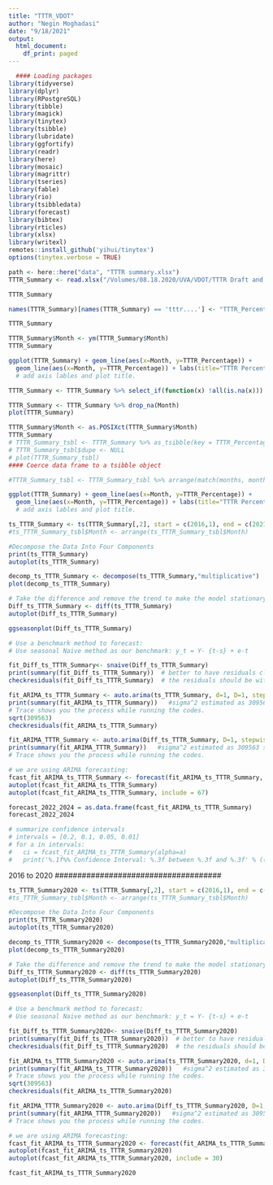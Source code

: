 ```yaml
---
title: "TTTR_VDOT"
author: "Negin Moghadasi"
date: "9/18/2021"
output:
  html_document:
    df_print: paged
---
```


```r
  #### Loading packages
library(tidyverse)
library(dplyr)
library(RPostgreSQL)
library(tibble)
library(magick)
library(tinytex)
library(tsibble)
library(lubridate)
library(ggfortify)
library(readr)
library(here)
library(mosaic)
library(magrittr)
library(tseries)
library(fable)
library(rio)
library(tsibbledata)
library(forecast)
library(bibtex)
library(rticles)
library(xlsx)
library(writexl)
remotes::install_github('yihui/tinytex')
options(tinytex.verbose = TRUE)    
```


```r
path <- here::here("data", "TTTR summary.xlsx")
TTTR_Summary <- read.xlsx("/Volumes/08.18.2020/UVA/VDOT/TTTR Draft and R model /TTTR summary.xlsx", sheetIndex = 1)

TTTR_Summary
```


```r
names(TTTR_Summary)[names(TTTR_Summary) == 'tttr....'] <- "TTTR_Percentage"

TTTR_Summary
```

```r
TTTR_Summary$Month <- ym(TTTR_Summary$Month)
TTTR_Summary
```


```r
ggplot(TTTR_Summary) + geom_line(aes(x=Month, y=TTTR_Percentage)) +
  geom_line(aes(x=Month, y=TTTR_Percentage)) + labs(title="TTTR Percentage", x="Time", y="TTTR%" , color=cut)
  # add axis lables and plot title.
```
```r
TTTR_Summary <- TTTR_Summary %>% select_if(function(x) !all(is.na(x)))  #### Removing *all* empty columns:
```

```r
TTTR_Summary <- TTTR_Summary %>% drop_na(Month)
plot(TTTR_Summary)
```


```r
TTTR_Summary$Month <- as.POSIXct(TTTR_Summary$Month)
TTTR_Summary
# TTTR_Summary_tsbl <- TTTR_Summary %>% as_tsibble(key = TTTR_Percentage, index = Month)
# TTTR_Summary_tsbl$dupe <- NULL  
# plot(TTTR_Summary_tsbl)
#### Coerce data frame to a tsibble object
```

```r
#TTTR_Summary_tsbl <- TTTR_Summary_tsbl %>% arrange(match(months, month.name))

ggplot(TTTR_Summary) + geom_line(aes(x=Month, y=TTTR_Percentage)) +
  geom_line(aes(x=Month, y=TTTR_Percentage)) + labs(title="TTTR Percentage", x="Time", y="TTTR%" , color=cut)
  # add axis lables and plot title.
```



```r
ts_TTTR_Summary <- ts(TTTR_Summary[,2], start = c(2016,1), end = c(2021,12), frequency = 12)
#ts_TTTR_Summary_tsbl$Month <- arrange(ts_TTTR_Summary_tsbl$Month) 

#Decompose the Data Into Four Components
print(ts_TTTR_Summary)
autoplot(ts_TTTR_Summary)
```


```r
decomp_ts_TTTR_Summary <- decompose(ts_TTTR_Summary,"multiplicative")
plot(decomp_ts_TTTR_Summary)
```





```r
# Take the difference and remove the trend to make the model stationary - it is trend stationary (flat) now:
Diff_ts_TTTR_Summary <- diff(ts_TTTR_Summary)
autoplot(Diff_ts_TTTR_Summary)

ggseasonplot(Diff_ts_TTTR_Summary)

# Use a benchmark method to forecast:
# Use seasonal Naive method as our benchmark: y_t = Y- {t-s} + e-t

fit_Diff_ts_TTTR_Summary<- snaive(Diff_ts_TTTR_Summary)
print(summary(fit_Diff_ts_TTTR_Summary))  # better to have residuals close to 0. | Residual sd: 908.3065 
checkresiduals(fit_Diff_ts_TTTR_Summary)  # the residuals should be within the blue lines (95 confidence interval)
```

```r
fit_ARIMA_ts_TTTR_Summary <- auto.arima(ts_TTTR_Summary, d=1, D=1, stepwise = FALSE, approximation = FALSE, trace = TRUE)
print(summary(fit_ARIMA_ts_TTTR_Summary))   #sigma^2 estimated as 309563 so sigma is the square root of 7.323 which is: 556.3839 which is higher than ets and less than sNaive
# Trace shows you the process while running the codes.
sqrt(309563)
checkresiduals(fit_ARIMA_ts_TTTR_Summary)
```

```r
fit_ARIMA_TTTR_Summary <- auto.arima(Diff_ts_TTTR_Summary, D=1, stepwise = FALSE, approximation = FALSE, trace = TRUE)
print(summary(fit_ARIMA_TTTR_Summary))   #sigma^2 estimated as 309563 so sigma is the square root of 7.323 which is: 556.3839 which is higher than ets and less than sNaive
# Trace shows you the process while running the codes.
```


```r
# we are using ARIMA forecasting:
fcast_fit_ARIMA_ts_TTTR_Summary <- forecast(fit_ARIMA_ts_TTTR_Summary, h=48) # h= 36 means the next 36 months- from 2021 to 2024
autoplot(fcast_fit_ARIMA_ts_TTTR_Summary)
autoplot(fcast_fit_ARIMA_ts_TTTR_Summary, include = 67)
```
```r
forecast_2022_2024 = as.data.frame(fcast_fit_ARIMA_ts_TTTR_Summary) 
forecast_2022_2024
```
```r
# summarize confidence intervals
# intervals = [0.2, 0.1, 0.05, 0.01]
# for a in intervals:
# 	ci = fcast_fit_ARIMA_ts_TTTR_Summary(alpha=a)
# 	print('%.1f%% Confidence Interval: %.3f between %.3f and %.3f' % ((1-a)*100, forecast, ci[0,0], ci[0,1]))
```


#####################################
2016 to 2020
#####################################

```r
ts_TTTR_Summary2020 <- ts(TTTR_Summary[,2], start = c(2016,1), end = c(2020,3), frequency = 12)
#ts_TTTR_Summary_tsbl$Month <- arrange(ts_TTTR_Summary_tsbl$Month) 

#Decompose the Data Into Four Components
print(ts_TTTR_Summary2020)
autoplot(ts_TTTR_Summary2020)
```


```r
decomp_ts_TTTR_Summary2020 <- decompose(ts_TTTR_Summary2020,"multiplicative")
plot(decomp_ts_TTTR_Summary2020)
```





```r
# Take the difference and remove the trend to make the model stationary - it is trend stationary (flat) now:
Diff_ts_TTTR_Summary2020 <- diff(ts_TTTR_Summary2020)
autoplot(Diff_ts_TTTR_Summary2020)

ggseasonplot(Diff_ts_TTTR_Summary2020)

# Use a benchmark method to forecast:
# Use seasonal Naive method as our benchmark: y_t = Y- {t-s} + e-t

fit_Diff_ts_TTTR_Summary2020<- snaive(Diff_ts_TTTR_Summary2020)
print(summary(fit_Diff_ts_TTTR_Summary2020))  # better to have residuals close to 0. | Residual sd: 908.3065 
checkresiduals(fit_Diff_ts_TTTR_Summary2020)  # the residuals should be within the blue lines (95 confidence interval)
```

```r
fit_ARIMA_ts_TTTR_Summary2020 <- auto.arima(ts_TTTR_Summary2020, d=1, D=1, stepwise = FALSE, approximation = FALSE, trace = TRUE)
print(summary(fit_ARIMA_ts_TTTR_Summary2020))   #sigma^2 estimated as 309563 so sigma is the square root of 7.323 which is: 556.3839 which is higher than ets and less than sNaive
# Trace shows you the process while running the codes.
sqrt(309563)
checkresiduals(fit_ARIMA_ts_TTTR_Summary2020)
```

```r
fit_ARIMA_TTTR_Summary2020 <- auto.arima(Diff_ts_TTTR_Summary2020, D=1, stepwise = FALSE, approximation = FALSE, trace = TRUE)
print(summary(fit_ARIMA_TTTR_Summary2020))   #sigma^2 estimated as 309563 so sigma is the square root of 7.323 which is: 556.3839 which is higher than ets and less than sNaive
# Trace shows you the process while running the codes.
```


```r
# we are using ARIMA forecasting:
fcast_fit_ARIMA_ts_TTTR_Summary2020 <- forecast(fit_ARIMA_ts_TTTR_Summary2020, h=70) # h= 36 means the next 36 months- from 2021 to 2024
autoplot(fcast_fit_ARIMA_ts_TTTR_Summary2020)
autoplot(fcast_fit_ARIMA_ts_TTTR_Summary2020, include = 30)
```
```r
fcast_fit_ARIMA_ts_TTTR_Summary2020
```


